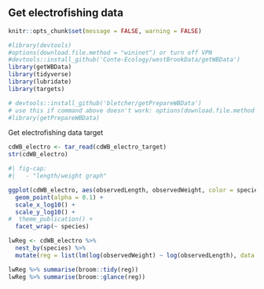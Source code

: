 ## Get electrofishing data

```r
knitr::opts_chunk$set(message = FALSE, warning = FALSE)
```

```r
#library(devtools)
#options(download.file.method = "wininet") or turn off VPN
#devtools::install_github('Conte-Ecology/westBrookData/getWBData')
library(getWBData)
library(tidyverse)
library(lubridate)
library(targets)

# devtools::install_github('bletcher/getPrepareWBData')
# use this if command above doesn't work: options(download.file.method = "wininet")
#library(getPrepareWBData)
```

Get electrofishing data target

```r
cdWB_electro <- tar_read(cdWB_electro_target)
str(cdWB_electro)
```

```r
#| fig-cap: 
#|   - "length/weight graph"

ggplot(cdWB_electro, aes(observedLength, observedWeight, color = species)) +
  geom_point(alpha = 0.1) +
  scale_x_log10() +
  scale_y_log10() +
#  theme_publication() +
  facet_wrap(~ species)


```

```r
lwReg <- cdWB_electro %>%
  nest_by(species) %>%
  mutate(reg = list(lm(log(observedWeight) ~ log(observedLength), data = data)))

lwReg %>% summarise(broom::tidy(reg))  
lwReg %>% summarise(broom::glance(reg))
```
